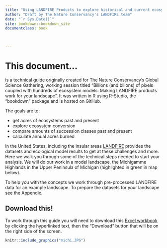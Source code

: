 ```yaml
--- 
title: "Using LANDFIRE Products to explore historical and current ecosystems"
author: "Draft by The Nature Conservancy's LANDFIRE team"
date: "`r Sys.Date()`"
site: bookdown::bookdown_site
documentclass: book



---
```


# This document...

is a technical guide originally created for The Nature Conservancy's Global Science Gathering, working session titled "Billions (and billons) of pixels coupled with hundreds of ecosystem models: Making LANDFIRE products work for your landscape".  It was written in R using R-Studio, the "bookdown" package and is hosted on GitHub.

The goals are to:

* get acres of ecosystems past and present
* explore ecosystem conversion
* compare amounts of succession classes past and present
* calculate annual acres burned

In the United States, including the insular areas [LANDFIRE](www.landfire.gov) provides the datasets and ecological model results to get at these challenges and more.  Here we walk you through some of the technical steps needed to start your analysis.  We will do our work in a model landscape, the Michigamme Highlands in the Upper Peninsula of Michigan (highlighted in green in map below).

To help you with the concepts we work through pre-processed LANDFIRE data for an example landscape.  To prepare the datasets for your landscape see the Appendix.

## Download this!
To work through this guide you will need to download this [Excel workbook](https://github.com/rswaty/landfireFSC/blob/main/docs/combineClean.xlsx) by clicking the hyperlinked text, then the "Download" button that will be on the right side of the screen.





```r
knitr::include_graphics("michi.JPG")

```









